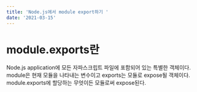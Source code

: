 ```yaml
---
title: 'Node.js에서 module export하기 '
date: '2021-03-15'
---
```


# module.exports란

Node.js application에 모든 자파스크립트 파일에 포함되어 있는 특별한 객체이다.
module은 현재 모듈을 나타내는 변수이고 exports는 모듈로 expose될 객체이다.
module.exports에 할당하는 무엇이든 모듈로써 expose된다.
